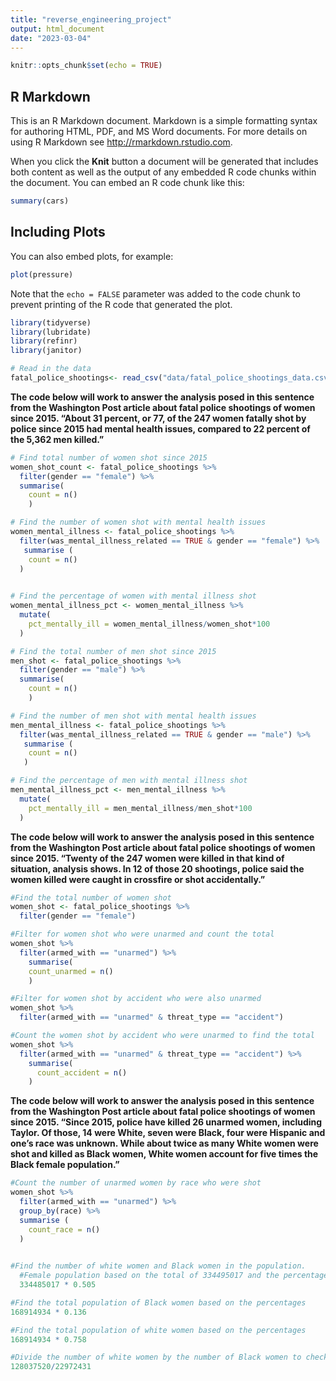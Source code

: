 ```yaml
---
title: "reverse_engineering_project"
output: html_document
date: "2023-03-04"
---
```


```r
knitr::opts_chunk$set(echo = TRUE)
```

## R Markdown

This is an R Markdown document. Markdown is a simple formatting syntax for authoring HTML, PDF, and MS Word documents. For more details on using R Markdown see <http://rmarkdown.rstudio.com>.

When you click the **Knit** button a document will be generated that includes both content as well as the output of any embedded R code chunks within the document. You can embed an R code chunk like this:

```r
summary(cars)
```

## Including Plots

You can also embed plots, for example:

```r
plot(pressure)
```

Note that the `echo = FALSE` parameter was added to the code chunk to prevent printing of the R code that generated the plot.

```r
library(tidyverse)
library(lubridate)
library(refinr)
library(janitor)
```
```r
# Read in the data
fatal_police_shootings<- read_csv("data/fatal_police_shootings_data.csv")
```
**The code below will work to answer the analysis posed in this sentence from the Washington Post article about fatal police shootings of women since 2015. "About 31 percent, or 77, of the 247 women fatally shot by police since 2015 had mental health issues, compared to 22 percent of the 5,362 men killed."**

```r
# Find total number of women shot since 2015
women_shot_count <- fatal_police_shootings %>%
  filter(gender == "female") %>%
  summarise(
    count = n()
    )
```
```r
# Find the number of women shot with mental health issues
women_mental_illness <- fatal_police_shootings %>%
  filter(was_mental_illness_related == TRUE & gender == "female") %>%
   summarise (
    count = n()
  )
   
```

```r
# Find the percentage of women with mental illness shot
women_mental_illness_pct <- women_mental_illness %>%
  mutate(
    pct_mentally_ill = women_mental_illness/women_shot*100
  )
```

```r
# Find the total number of men shot since 2015
men_shot <- fatal_police_shootings %>%
  filter(gender == "male") %>%
  summarise(
    count = n()
    )
```

```r
# Find the number of men shot with mental health issues
men_mental_illness <- fatal_police_shootings %>%
  filter(was_mental_illness_related == TRUE & gender == "male") %>%
   summarise (
    count = n()
   )
```

```r
# Find the percentage of men with mental illness shot
men_mental_illness_pct <- men_mental_illness %>%
  mutate(
    pct_mentally_ill = men_mental_illness/men_shot*100
  )
```

**The code below will work to answer the analysis posed in this sentence from the Washington Post article about fatal police shootings of women since 2015. "Twenty of the 247 women were killed in that kind of situation, analysis shows. In 12 of those 20 shootings, police said the women killed were caught in crossfire or shot accidentally."**

```r
#Find the total number of women shot
women_shot <- fatal_police_shootings %>%
  filter(gender == "female")

#Filter for women shot who were unarmed and count the total
women_shot %>%
  filter(armed_with == "unarmed") %>%
    summarise(
    count_unarmed = n()
    )
```
```r
#Filter for women shot by accident who were also unarmed
women_shot %>%
  filter(armed_with == "unarmed" & threat_type == "accident")
```

```r
#Count the women shot by accident who were unarmed to find the total
women_shot %>%
  filter(armed_with == "unarmed" & threat_type == "accident") %>%
    summarise(
      count_accident = n()
    )
```
**The code below will work to answer the analysis posed in this sentence from the Washington Post article about fatal police shootings of women since 2015. "Since 2015, police have killed 26 unarmed women, including Taylor. Of those, 14 were White, seven were Black, four were Hispanic and one’s race was unknown. While about twice as many White women were shot and killed as Black women, White women account for five times the Black female population."**

```r
#Count the number of unarmed women by race who were shot 
women_shot %>%
  filter(armed_with == "unarmed") %>%
  group_by(race) %>%
  summarise (
    count_race = n()
  )
  
```

```r
#Find the number of white women and Black women in the population. 
  #Female population based on the total of 334495017 and the percentage of females of 50.5% according to   U.S. Census data 
  334485017 * 0.505
```
```r
#Find the total population of Black women based on the percentages
168914934 * 0.136
```
```r
#Find the total population of white women based on the percentages
168914934 * 0.758
```
```r
#Divide the number of white women by the number of Black women to check if white women make up about 5 times the Black female population
128037520/22972431
```

